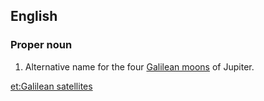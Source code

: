 ==English==

===Proper noun===
{{en-proper noun|head=[[Galilean]] [[satellite]]s}}

# {{context|astronomy|lang=en}} Alternative name for the four [[Galilean moons]] of Jupiter.

[[et:Galilean satellites]]